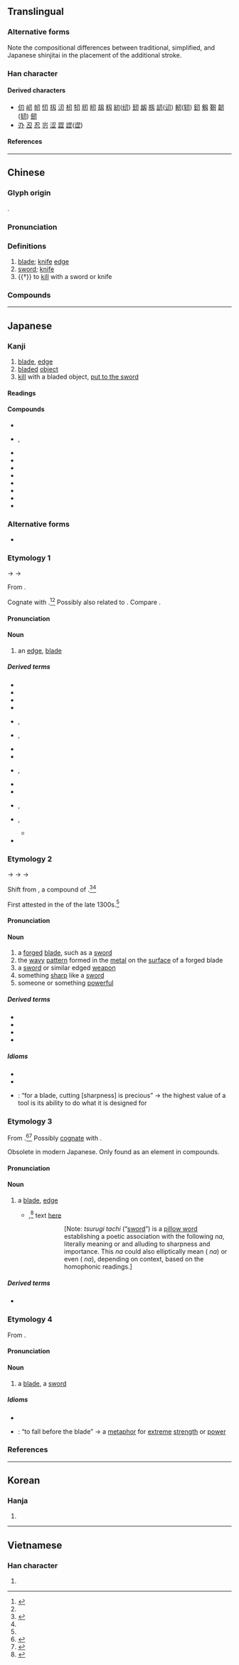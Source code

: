 {{also|刄|刅}}
{{character info}}
{{character info|0x2F81E}}
==Translingual==
{{ja-forms|刃|刃|刃}}

===Alternative forms===
Note the compositional differences between traditional, simplified, and Japanese shinjitai in the placement of the additional stroke.

===Han character===
{{stroke order|strokes=3}}
{{Han char|rn=18|rad=刀|as=01|sn=3|four=17420|canj=SHI|ids=⿹刀丿(G),⿹刀丶(HTKV),⿻刀丶(J)}} <!-- G - China,; HTKV - Hong Kong,Taiwan, Korea,Vietnam; J - Japan -->

====Derived characters====
* [[仞]] [[屻]] [[㠴]] [[㣼]] [[扨]] [[㲽]] [[杒]] [[牣]] [[肕]] [[䀔]] [[刼]] [[籾]] [[紉]]([[纫]]) [[䑒]] [[衂]] [[剏]] [[訒]]([[讱]]) [[軔]]([[轫]]) [[釰]] [[剱]] [[靭]] [[韌]]([[韧]]) [[劒]]
* [[刅]] [[丒]] [[忍]] [[岃]] [[涩]] [[歰]] [[䜀]]([[䜧]])

====References====
{{Han ref|kx=0136.020|dkj=01850|dj=0304.070|hdz=10320.030|uh=5203}}
{{Han ref|uh=2F81E}}

----

==Chinese==
{{zh-forms}}

===Glyph origin===
{{Han etym}}
{{Han compound|刀|丶|ls=ic|t1=knife}}.

===Pronunciation===
{{zh-pron
|m=rèn
|c=jan6
|mn=qz,tp,xm:līm/kh,zz:jīm/qz,xm:līn/zz:jīn
|mn-t=rim2
|w=3zen
|mc=y
|oc=y
|ma=
|cat=n,v
}}

===Definitions===
{{zh-hanzi}}

# [[blade]]; [[knife]] [[edge]]
# [[sword]]; [[knife]]
# {{†}} to [[kill]] with a sword or knife

===Compounds===
{{zh-der|刃角|交光飛刃|兵不血刃|兵刃|兵無血刃|刀刃|刃兒|利刃|剚刃|劍刃|合刃|嬋娟刃|延頸待刃|張弓拔刃|手刃|推刃|游刃有餘|白刃|白刃戰|目牛游刃|芒刃|芙蓉刃|血刃|袖刃|赴火蹈刃|軍不血刃|迎刃而解|遊刃有餘|鋒刃|開刃|餘刃}}

----

==Japanese==

===Kanji===
{{ja-kanji|grade=c|rs=刀01}}

# [[blade]], [[edge]]
# [[bladed]] [[object]] {{gl|[[knife]], [[sword]], etc.}}
# [[kill]] with a bladed object, [[put to the sword]]

====Readings====
{{ja-readings
|goon=にん
|kanon=じん
|kun=は-, やいば-, な-, き-る
|nanori=ち, と
}}

====Compounds====
{{der-top3|Compounds}}
* {{ja-r|刃%傷|にん%じょう}}
* {{ja-r|凶%刃|きょう%じん|rom=-}}, {{ja-r|兇%刃|きょう%じん}}
* {{ja-r|自%刃|じ%じん}}
* {{ja-r|刀%刃|とう%じん}}
* {{ja-r|毒%刃|どく%じん}}
* {{ja-r|白%刃|はく%じん}}
* {{ja-r|氷%刃|ひょう%じん}}
* {{ja-r|兵%刃|へい%じん}}
* {{ja-r|防%刃|ぼう%じん}}
* {{ja-r|利%刃|り%じん}}
{{der-bottom}}

===Alternative forms===
{{ja-kanjitab|yomi=k|は}}
{{wp|lang=ja}}
{{wp|Blade}}

* {{ja-l|刄}}

===Etymology 1===
{{IPAchar|/pa/}} → {{IPAchar|/ɸa/}} → {{IPAchar|/ha/}}

From {{inh|ja|ojp|sort=は|-}}.

Cognate with {{m|ja|歯|tr=ha||[[tooth]]}}.<ref name="KDJ">{{R:Kokugo Dai Jiten}}</ref><ref name="DJR"/> Possibly also related to {{m|ja|葉|tr=ha||[[leaf]]}}. Compare {{cog|en|blade}}.

====Pronunciation====
{{ja-pron|yomi=k|は|acc=1|acc_ref=DJR}}

====Noun====
{{ja-noun|は}}

# an [[edge]], [[blade]]

=====Derived terms=====
{{der-top}}
* {{ja-r|刃%毀れ|は%こぼれ}}
* {{ja-r|刃向かう|はむかう}}
* {{ja-r|刃%物|は%もの}}
* {{ja-r|刃%渡り|は%わたり}}
* {{ja-r|替%刃|かえ%ば|rom=-}}, {{ja-r|替え刃|かえば}}
* {{ja-r|片%刃|かた%ば}}, {{ja-r|片%刃|かた%は}}
* {{ja-r|白%刃|しら%は}}
* {{ja-r|直%刃|すぐ%は}}
* {{ja-r|円%刃|まる%ば|rom=-}}, {{ja-r|丸%刃|まる%ば}}
* {{ja-r|乱れ刃|みだれば}}
* {{ja-r|両%刃|もろ%は}}
* {{ja-r|諸%刃|もろ%は|rom=-}}, {{ja-r|双%刃|もろ%は}}
* {{ja-r|焼%刃|やき%ば|rom=-}}, {{ja-r|焼き刃|やきば}}
** {{ja-r|刃|やいば|[[sword]], [[blade]]|pos=see above}}
* {{ja-r|両%刃|りょう%ば}}
{{der-bottom}}

===Etymology 2===
{{ja-kanjitab|yomi=k|やいば}}
{{IPAchar|/jaki pa/}} → {{IPAchar|/jakiba/}} → {{IPAchar|/jaĩba/}} → {{IPAchar|/jaiba/}}

Shift from {{m|ja|焼き刃|tr=yakiba}}, a compound of {{com|ja|sort=やいば|焼き|tr1=yaki|t1=[[burn]]ed, [[fire]]d|刃|tr2=ha|t2=[[edge]], [[blade]]|pos2=see above}}.<ref name="KDJ">{{R:Kokugo Dai Jiten}}</ref><ref name="DJR"/> {{rendaku2|sort=やいば|ha|ba}}

First attested in the ''{{w|Taiheiki}}'' of the late 1300s.<ref name="KDJ"/>

====Pronunciation====
{{ja-pron|yomi=k|やいば|acc=1|acc_ref=DJR|acc2=0|acc2_ref=DJR}}

====Noun====
{{ja-noun|やいば}}

# a [[forged]] [[blade]], such as a [[sword]]
# the [[wavy]] [[pattern]] formed in the [[metal]] on the [[surface]] of a forged blade
# a [[sword]] or similar edged [[weapon]]
# something [[sharp]] like a [[sword]]
# someone or something [[powerful]]

=====Derived terms=====
{{top2}}
* {{ja-r|氷の刃|こおり の やいば}}
* {{ja-r|心の刃|こころ の やいば}}
* {{ja-r|邪見の刃|じゃけん の やいば}}
* {{ja-r|情けに刃向かう刃なし|なさけ に はむかう やいば なし}}
{{bottom}}

=====Idioms=====
* {{ja-r|刃に掛かる|やいば に かかる}}
* {{ja-r|刃に伏す|やいば に ふす}}
* {{ja-r|刃は切れるが重宝|やいば は きれる が ちょうほう}}: “for a blade, cutting [sharpness] is precious” → the highest value of a tool is its ability to do what it is designed for

===Etymology 3===
{{ja-kanjitab|yomi=i|な}}

From {{inh|ja|ojp|-}}.<ref name="KDJ">{{R:Kokugo Dai Jiten}}</ref><ref name="DJR">{{R:Daijirin}}</ref> Possibly [[cognate]] with {{cog|ko|날||[[blade]]}}.

Obsolete in modern Japanese. Only found as an element in compounds.

====Pronunciation====
{{ja-pron|yomi=k|な}}

====Noun====
{{ja-noun|な}}

# {{lb|ja|sort=な|obsolete}} a [[blade]], [[edge]]
#* {{RQ:Man'yōshū|4|616}},<ref>{{R:Man'yōshū 1}}</ref> text [http://jti.lib.virginia.edu/japanese/manyoshu/Man4Yos.html#616 here]
#*: {{ja-usex|m=劔%大刀 '''名'''惜雲 吾%者%無 君%尓%不相%而 年%之経去礼者|m_kana=つるぎ%たち '''なの'''をしけく も われ%は%なし きみ%に%あはず%て とし%のへぬれば|[[剣%太刀]]'''名'''の惜しけくも我れはなし君に逢はずて年の経ぬれば|つるぎ%たち '''な''' の をしけく も われ は なし きみ に あはずて とし の へぬれば|rom=tsurugitachi '''na''' no oshikeku mo ware wa nashi kimi ni awazute toshi no henureba|I do not even miss precious '''you''', given the years that have passed without meeting with you.}}
#*:: [Note: ''tsurugi tachi'' (“[[sword]]”) is a [[w:Makurakotoba|pillow word]] establishing a poetic association with the following ''na'', literally meaning {{m|en|blade}} or {{m|en|edge}} and alluding to sharpness and importance. This ''na'' could also elliptically mean {{m|en|name}} ({{ja-l|名}} ''na'') or even {{m|en|you}} ({{ja-l|汝}} ''na''), depending on context, based on the homophonic readings.]

=====Derived terms=====
* {{ja-r|刀|かたな}}

===Etymology 4===
{{ja-kanjitab|yomi=kanon|じん}}
From {{der|ja|ltc|sort=じん|-}} {{ltc-l|刃}}.

====Pronunciation====
{{ja-pron|yomi=kanon|じん|acc=1|acc_ref=DJR}}

====Noun====
{{ja-noun|じん}}

# a [[blade]], a [[sword]]

=====Idioms=====
* {{ja-r|刃に伏す|じん に ふす}}
* {{ja-r|刃を迎えて解く|じん を むかえて とく}}: “to fall before the blade” → a [[metaphor]] for [[extreme]] [[strength]] or [[power]]

===References===
<references/>

----

==Korean==

===Hanja===
{{ko-hanja|인}}

# {{rfdef|ko|sort=刀01}}

----

==Vietnamese==

===Han character===
{{vi-readings|reading=[[nhẫn]], [[nhấn]], [[nhận]]|rs=刀01}}

# {{rfdef|vi|sort=刀01}}